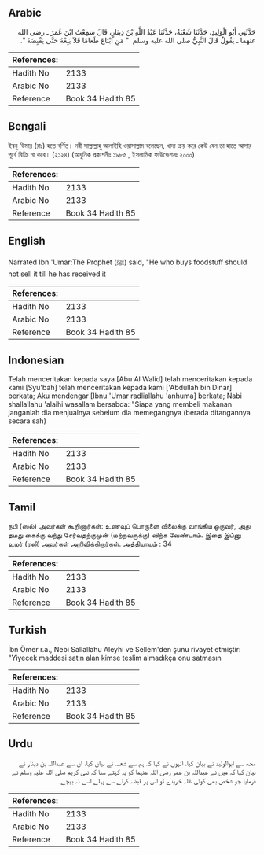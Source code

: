 ## Arabic


<div dir="rtl" lang="ar" style={{fontSize:'larger',backgroundColor:'#f8f9fa',padding:20}}>
حَدَّثَنِي أَبُو الْوَلِيدِ، حَدَّثَنَا شُعْبَةُ، حَدَّثَنَا عَبْدُ اللَّهِ بْنُ دِينَارٍ، قَالَ سَمِعْتُ ابْنَ عُمَرَ ـ رضى الله عنهما ـ يَقُولُ قَالَ النَّبِيُّ صلى الله عليه وسلم ‏ "‏ مَنِ ابْتَاعَ طَعَامًا فَلاَ يَبِعْهُ حَتَّى يَقْبِضَهُ ‏"‏‏.‏
</div>
<div style={{backgroundColor:'#f8f9fa',padding:20, marginBottom: 10}}><table> <thead> <tr> <th>References:</th> <th></th> </tr> </thead> <tbody><tr><td>Hadith No</td><td>2133</td></tr><tr><td>Arabic No</td><td>2133</td></tr><tr><td>Reference</td><td>Book 34 Hadith 85</td></tr></tbody></table></div>

## Bengali


<div dir="ltr" lang="bn" style={{fontSize:'larger',backgroundColor:'#f8f9fa',padding:20}}>
ইবনু ‘উমার (রাঃ) হতে বর্ণিত। নবী সাল্লাল্লাহু আলাইহি ওয়াসাল্লাম বলেছেন, খাদ্য ক্রয় করে কেউ যেন তা হাতে আসার পূর্বে বিক্রি না করে। (২১২৪) (আধুনিক প্রকাশনীঃ ১৯৮৫ , ইসলামিক ফাউন্ডেশনঃ ২০০০)
</div>
<div style={{backgroundColor:'#f8f9fa',padding:20, marginBottom: 10}}><table> <thead> <tr> <th>References:</th> <th></th> </tr> </thead> <tbody><tr><td>Hadith No</td><td>2133</td></tr><tr><td>Arabic No</td><td>2133</td></tr><tr><td>Reference</td><td>Book 34 Hadith 85</td></tr></tbody></table></div>

## English


<div dir="ltr" lang="en" style={{fontSize:'larger',backgroundColor:'#f8f9fa',padding:20}}>
Narrated Ibn 'Umar:The Prophet (ﷺ) said, "He who buys foodstuff should not sell it till he has received it
</div>
<div style={{backgroundColor:'#f8f9fa',padding:20, marginBottom: 10}}><table> <thead> <tr> <th>References:</th> <th></th> </tr> </thead> <tbody><tr><td>Hadith No</td><td>2133</td></tr><tr><td>Arabic No</td><td>2133</td></tr><tr><td>Reference</td><td>Book 34 Hadith 85</td></tr></tbody></table></div>

## Indonesian


<div dir="ltr" lang="id" style={{fontSize:'larger',backgroundColor:'#f8f9fa',padding:20}}>
Telah menceritakan kepada saya [Abu Al Walid] telah menceritakan kepada kami [Syu'bah] telah menceritakan kepada kami ['Abdullah bin Dinar] berkata; Aku mendengar [Ibnu 'Umar radliallahu 'anhuma] berkata; Nabi shallallahu 'alaihi wasallam bersabda: "Siapa yang membeli makanan janganlah dia menjualnya sebelum dia memegangnya (berada ditangannya secara sah)
</div>
<div style={{backgroundColor:'#f8f9fa',padding:20, marginBottom: 10}}><table> <thead> <tr> <th>References:</th> <th></th> </tr> </thead> <tbody><tr><td>Hadith No</td><td>2133</td></tr><tr><td>Arabic No</td><td>2133</td></tr><tr><td>Reference</td><td>Book 34 Hadith 85</td></tr></tbody></table></div>

## Tamil


<div dir="ltr" lang="ta" style={{fontSize:'larger',backgroundColor:'#f8f9fa',padding:20}}>
நபி (ஸல்) அவர்கள் கூறினார்கள்: உணவுப் பொருளை விலைக்கு வாங்கிய ஒருவர், அது தமது கைக்கு வந்து சேர்வதற்குமுன் (மற்றவருக்கு) விற்க வேண்டாம். இதை இப்னு உமர் (ரலி) அவர்கள் அறிவிக்கிறார்கள். அத்தியாயம் : 34
</div>
<div style={{backgroundColor:'#f8f9fa',padding:20, marginBottom: 10}}><table> <thead> <tr> <th>References:</th> <th></th> </tr> </thead> <tbody><tr><td>Hadith No</td><td>2133</td></tr><tr><td>Arabic No</td><td>2133</td></tr><tr><td>Reference</td><td>Book 34 Hadith 85</td></tr></tbody></table></div>

## Turkish


<div dir="ltr" lang="tr" style={{fontSize:'larger',backgroundColor:'#f8f9fa',padding:20}}>
İbn Ömer r.a., Nebi Sallallahu Aleyhi ve Sellem'den şunu rivayet etmiştir: "Yiyecek maddesi satın alan kimse teslim almadıkça onu satmasın
</div>
<div style={{backgroundColor:'#f8f9fa',padding:20, marginBottom: 10}}><table> <thead> <tr> <th>References:</th> <th></th> </tr> </thead> <tbody><tr><td>Hadith No</td><td>2133</td></tr><tr><td>Arabic No</td><td>2133</td></tr><tr><td>Reference</td><td>Book 34 Hadith 85</td></tr></tbody></table></div>

## Urdu


<div dir="rtl" lang="ur" style={{fontSize:'larger',backgroundColor:'#f8f9fa',padding:20}}>
مجھ سے ابوالولید نے بیان کیا، انہوں نے کہا کہ ہم سے شعبہ نے بیان کیا، ان سے عبداللہ بن دینار نے بیان کیا کہ میں نے عبداللہ بن عمر رضی اللہ عنہما کو یہ کہتے سنا کہ نبی کریم صلی اللہ علیہ وسلم نے فرمایا جو شخص بھی کوئی غلہ خریدے تو اس پر قبضہ کرنے سے پہلے اسے نہ بیچے۔
</div>
<div style={{backgroundColor:'#f8f9fa',padding:20, marginBottom: 10}}><table> <thead> <tr> <th>References:</th> <th></th> </tr> </thead> <tbody><tr><td>Hadith No</td><td>2133</td></tr><tr><td>Arabic No</td><td>2133</td></tr><tr><td>Reference</td><td>Book 34 Hadith 85</td></tr></tbody></table></div>